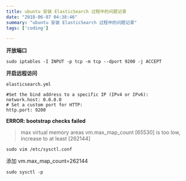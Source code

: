 ```yaml
---
title: ubuntu 安装 ElasticSearch 过程中的问题记录
date: "2018-06-07 04:38:46"
summary: "ubuntu 安装 ElasticSearch 过程中的问题记录"
tags: ['coding']

---
```


**开放端口**

```shell
sudo iptables -I INPUT -p tcp -m tcp --dport 9200 -j ACCEPT 
```

**开启远程访问**

`elasticsearch.yml`

```shell
#Set the bind address to a specific IP (IPv4 or IPv6):
network.host: 0.0.0.0
# Set a custom port for HTTP:
http.port: 9200
```

**ERROR: bootstrap checks failed**

> max virtual memory areas vm.max_map_count [65530] is too low, increase to at least [262144]

`sudo vim /etc/sysctl.conf`

添加 vm.max_map_count=262144

`sudo sysctl -p`
